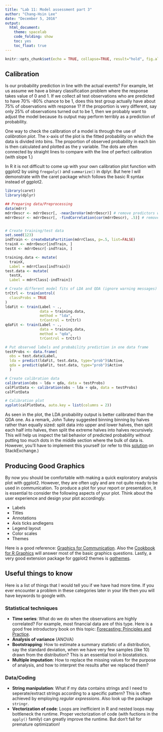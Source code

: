 ```yaml
---
title: "Lab 11: Model assessment part 3"
author: "Chang-Hsin Lee"
date: "December 5, 2016"
output: 
  html_document:
    theme: spacelab
    code_folding: show
    toc: yes
    toc_float: true
---
```


```r
knitr::opts_chunk$set(echo = TRUE, collapse=TRUE, result="hold", fig.align="center",  warning=FALSE, message=FALSE)
```

## Calibration

Is our probability prediction in line with the actual events? For example, let us assume we have a binary classification problem where the response takes value of 0 and 1. If we collect all test observations who are predicted to have 70\% -80\% chance to be 1, does this test group actually have about 75\% of observations with response 1? If the proportion is very different, say only 25\% of observations turned out to be 1, then we probably want to adjust the model because its output may perform terribly as a prediction of probability. 

One way to check the calibration of a model is through the use of *calibration plot*. The x-axis of the plot is the fitted probability on which the data is divided into bins. The proportion of observed probability in each bin is then calculated and plotted as the y variable. The dots are often connected by straight lines to compare with the line of perfect calibration (with slope 1.)

In R it is not difficult to come up with your own calibration plot function with ggplot2 by using `freqpoly()` and `summarize()` in dplyr. But here I will demonstrate with the caret package which follows the basic R syntax instead of ggplot2.

```r
library(caret)
library(dplyr)

## Preparing data/Preprocessing
data(mdrr)
mdrrDescr <- mdrrDescr[, -nearZeroVar(mdrrDescr)] # remove predictors with near zero variance
mdrrDescr <- mdrrDescr[, -findCorrelation(cor(mdrrDescr), .5)] # remove highly correlated predictors


# Create training/test data
set.seed(123)
indTrain <- createDataPartition(mdrrClass, p=.5, list=FALSE)
trainX <- mdrrDescr[indTrain, ]
testX <- mdrrDescr[-indTrain, ]

training.data <- mutate(
  trainX, 
  Label = mdrrClass[indTrain])
test.data <- mutate(
  testX, 
  Label = mdrrClass[-indTrain])

# Create different model fits of LDA and QDA (ignore warning messages)
trCtrl <- trainControl(
  classProbs = TRUE
)
ldaFit <- train(Label ~ .,
                data = training.data,
                method = "lda",
                trControl = trCtrl)
qdaFit <- train(Label ~ .,
                data = training.data,
                method = "qda",
                trControl = trCtrl)

# Put observed labels and probability prediction in one data frame
testProbs <- data.frame(
  obs = test.data$Label,
  lda = predict(ldaFit, test.data, type="prob")$Active,
  qda = predict(qdaFit, test.data, type="prob")$Active
  )

# Create calibration data
calibration(obs ~ lda + qda, data = testProbs)
calPlotData <- calibration(obs ~ lda + qda, data = testProbs)
calPlotData

# Calibration plot
xyplot(calPlotData, auto.key = list(columns = 2))


```

As seen in the plot, the LDA probability output is better calibrated than the QDA one. As a remark, John Tukey suggested binning binning by halves rather than equally sized: split data into upper and lower halves, then split each half into halves, then split the extreme halves into halves recursively. This will help us inspect the tail behavior of predicted probability without putting too much dots in the middle section where the bulk of data is. However, you'll have to implement this yourself (or refer to this [solution](http://stats.stackexchange.com/questions/25482/visualizing-the-calibration-of-predicted-probability-of-a-model) on StackExchange.)

## Producing Good Graphics

By now you should be comfortable with making a quick exploratory analysis plot with ggplot2. However, they are often ugly and are not quite ready to be used in communication. To produce a plot for your report or presentation, it is essential to consider the following aspects of your plot. Think about the user experience and design your plot accordingly.

- Labels
- Titles
- Annotations
- Axis ticks andlegens
- Legend layout
- Color scales
- Themes

Here is a good reference: [Graphics for Communication](http://r4ds.had.co.nz/graphics-for-communication.html). Also the [Cookbook for R Graphics](http://www.cookbook-r.com/Graphs/) will answer most of the basic graphics questions. Lastly, a very good extension package for ggplot2 themes is [ggthemes](https://github.com/jrnold/ggthemes).

## Useful things to know

Here is a list of things that I would tell you if we have had more time. If you ever encounter a problem in these categories later in your life then you will have keywords to google with.

### Statistical techniques
- **Time series**: What do we do when the observations are highly correlated? For example, most financial data are of this type. Here is a good free introductory book on this topic: [Forecasting: Principles and Practice](https://www.otexts.org/book/fpp).
- **Analysis of variance** (ANOVA)
- **Bootstrapping**: How to estimate a summary statistic of a distribution, say the standard deviation, when we have very few samples (like 10) drawn from the distribution? This is an essential tool in biostatistics.
- **Multiple imputation**: How to replace the missing values for the purpose of analysis, and how to interpret the results after we replaced them?

### Data/Coding

- **String manipulation**: What if my data contains strings and I need to seperate/extract strings according to a specific pattern? This is often achieved by employing *regular expressions*. Also look up the package `stringr`.
- **Vectorization of code**: Loops are inefficient in R and nested loops may bottleneck the runtime. Proper vectorization of code (with fuctions in the `apply()` family) can greatly improve the runtime. But don't fall for premature optimization!
